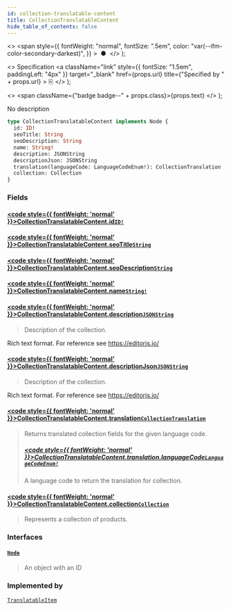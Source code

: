 ```yaml
---
id: collection-translatable-content
title: CollectionTranslatableContent
hide_table_of_contents: false
---
```


  <>
    <span
      style={{
        fontWeight: "normal",
        fontSize: ".5em",
        color: "var(--ifm-color-secondary-darkest)",
      }}
    >
      &nbsp;●&nbsp;
    </span>
  </>
);

  <>
    Specification
    <a
      className="link"
      style={{ fontSize: "1.5em", paddingLeft: "4px" }}
      target="\_blank"
      href={props.url}
      title={"Specified by " + props.url}
    >
      ⎘
    </a>
  </>
);

  <>
    <span className={"badge badge--" + props.class}>{props.text}</span>
  </>
);

No description

```graphql
type CollectionTranslatableContent implements Node {
  id: ID!
  seoTitle: String
  seoDescription: String
  name: String!
  description: JSONString
  descriptionJson: JSONString
  translation(languageCode: LanguageCodeEnum!): CollectionTranslation
  collection: Collection
}
```

### Fields

#### [<code style={{ fontWeight: 'normal' }}>CollectionTranslatableContent.<b>id</b></code>](#)<Bullet />[`ID!`](../../api-reference/scalars/id) <Badge class="secondary" text="non-null"/> <Badge class="secondary" text="scalar"/>

>

#### [<code style={{ fontWeight: 'normal' }}>CollectionTranslatableContent.<b>seoTitle</b></code>](#)<Bullet />[`String`](../../api-reference/scalars/string) <Badge class="secondary" text="scalar"/>

>

#### [<code style={{ fontWeight: 'normal' }}>CollectionTranslatableContent.<b>seoDescription</b></code>](#)<Bullet />[`String`](../../api-reference/scalars/string) <Badge class="secondary" text="scalar"/>

>

#### [<code style={{ fontWeight: 'normal' }}>CollectionTranslatableContent.<b>name</b></code>](#)<Bullet />[`String!`](../../api-reference/scalars/string) <Badge class="secondary" text="non-null"/> <Badge class="secondary" text="scalar"/>

>

#### [<code style={{ fontWeight: 'normal' }}>CollectionTranslatableContent.<b>description</b></code>](#)<Bullet />[`JSONString`](../../api-reference/scalars/jsonstring) <Badge class="secondary" text="scalar"/>

> Description of the collection.

Rich text format. For reference see https://editorjs.io/

>

#### [<code style={{ fontWeight: 'normal' }}>CollectionTranslatableContent.<b>descriptionJson</b></code>](#)<Bullet />[`JSONString`](../../api-reference/scalars/jsonstring) <Badge class="secondary" text="scalar"/>

> Description of the collection.

Rich text format. For reference see https://editorjs.io/

>

#### [<code style={{ fontWeight: 'normal' }}>CollectionTranslatableContent.<b>translation</b></code>](#)<Bullet />[`CollectionTranslation`](../../api-reference/objects/collection-translation) <Badge class="secondary" text="object"/>

> Returns translated collection fields for the given language code.
>
> ##### [<code style={{ fontWeight: 'normal' }}>CollectionTranslatableContent.translation.<b>languageCode</b></code>](#)<Bullet />[`LanguageCodeEnum!`](../../api-reference/enums/language-code-enum) <Badge class="secondary" text="non-null"/> <Badge class="secondary" text="enum"/>
>
> A language code to return the translation for collection.

#### [<code style={{ fontWeight: 'normal' }}>CollectionTranslatableContent.<b>collection</b></code>](#)<Bullet />[`Collection`](../../api-reference/objects/collection) <Badge class="secondary" text="object"/>

> Represents a collection of products.

### Interfaces

#### [`Node`](../../api-reference/interfaces/node) <Badge class="secondary" text="interface"/>

> An object with an ID

### Implemented by

[`TranslatableItem`](../../api-reference/unions/translatable-item) <Badge class="secondary" text="union"/>

